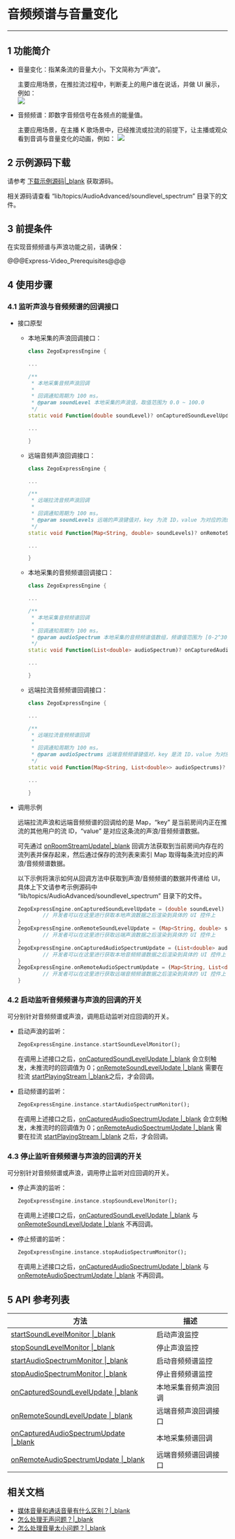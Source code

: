# 音频频谱与音量变化

- - -

## 1 功能简介

- 音量变化：指某条流的音量大小，下文简称为“声浪”。
 
    主要应用场景，在推拉流过程中，判断麦上的用户谁在说话，并做 UI 展示，例如：  
    <img src="/Pics/Android/ZegoLiveRoom/SoundLevel.png">  

- 音频频谱：即数字音频信号在各频点的能量值。

    主要应用场景，在主播 K 歌场景中，已经推流或拉流的前提下，让主播或观众看到音调与音量变化的动画，例如：
    <img src="/Pics/Android/ZegoLiveRoom/FrequencySpectrum.png">  
  
## 2 示例源码下载

请参考 [下载示例源码\|_blank](!DownloadDemo/DownloadDemo) 获取源码。

相关源码请查看 “lib/topics/AudioAdvanced/soundlevel_spectrum” 目录下的文件。


## 3 前提条件

在实现音频频谱与声浪功能之前，请确保：

@@@Express-Video_Prerequisites@@@


## 4 使用步骤

### 4.1 监听声浪与音频频谱的回调接口

- 接口原型

    - 本地采集的声浪回调接口：

        ```dart
        class ZegoExpressEngine {

        ...

        /**
         * 本地采集音频声浪回调
         *
         * 回调通知周期为 100 ms。
         * @param soundLevel 本地采集的声浪值，取值范围为 0.0 ~ 100.0
         */
        static void Function(double soundLevel)? onCapturedSoundLevelUpdate;

        ...
    
        }
        ```

    - 远端音频声浪回调接口：

        ```dart
        class ZegoExpressEngine {

        ...

        /**
         * 远端拉流音频声浪回调
         *
         * 回调通知周期为 100 ms。
         * @param soundLevels 远端的声浪键值对，key 为流 ID，value 为对应的流的声浪值，value 取值范围为 0.0 ~ 100.0
         */
        static void Function(Map<String, double> soundLevels)? onRemoteSoundLevelUpdate;

        ...
        
        }
        ```

    - 本地采集的音频频谱回调接口：

        ```dart
        class ZegoExpressEngine {

        ...

        /**
         * 本地采集音频频谱回调
         *
         * 回调通知周期为 100 ms。
         * @param audioSpectrum 本地采集的音频频谱值数组，频谱值范围为 [0-2^30]
         */
        static void Function(List<double> audioSpectrum)? onCapturedAudioSpectrumUpdate;

        ...

        }
        ```

    - 远端拉流音频频谱回调接口：

        ```dart
        class ZegoExpressEngine {

        ...

        /**
         * 远端拉流音频频谱回调
         *
         * 回调通知周期为 100 ms。
         * @param audioSpectrums 远端音频频谱键值对，key 是流 ID，value 为对应的流的音频频谱值数组，频谱值范围为 [0-2^30]
         */
        static void Function(Map<String, List<double>> audioSpectrums)? onRemoteAudioSpectrumUpdate;

        ...

        }
        ```

- 调用示例

    远端拉流声浪和远端音频频谱的回调给的是 Map，“key” 是当前房间内正在推流的其他用户的流 ID，“value” 是对应这条流的声浪/音频频谱数据。

    可先通过 [onRoomStreamUpdate\|_blank](/unique-api/express-video-sdk/zh/dart_flutter/zego_express_engine/ZegoExpressEngine/onRoomStreamUpdate.html) 回调方法获取到当前房间内存在的流列表并保存起来，然后通过保存的流列表来索引 Map 取得每条流对应的声浪/音频频谱数据。

    以下示例将演示如何从回调方法中获取到声浪/音频频谱的数据并传递给 UI，具体上下文请参考示例源码中 “lib/topics/AudioAdvanced/soundlevel_spectrum” 目录下的文件。

    ```dart
    ZegoExpressEngine.onCapturedSoundLevelUpdate = (double soundLevel) {
            // 开发者可以在这里进行获取本地声浪数据之后渲染到具体的 UI 控件上
    }    
    ZegoExpressEngine.onRemoteSoundLevelUpdate = (Map<String, double> soundLevels) {
            // 开发者可以在这里进行获取远端声浪数据之后渲染到具体的 UI 控件上
    }
    ZegoExpressEngine.onCapturedAudioSpectrumUpdate = (List<double> audioSpectrum) {
            // 开发者可以在这里进行获取本地音频频谱数据之后渲染到具体的 UI 控件上
    }
    ZegoExpressEngine.onRemoteAudioSpectrumUpdate = (Map<String, List<double>> audioSpectrums) {
            // 开发者可以在这里进行获取远端音频频谱数据之后渲染到具体的 UI 控件上
    }
    ```

### 4.2 启动监听音频频谱与声浪的回调的开关

可分别针对音频频谱或声浪，调用启动监听对应回调的开关。  
  
- 启动声浪的监听：

    ```dart
    ZegoExpressEngine.instance.startSoundLevelMonitor();
    ```

    在调用上述接口之后，[onCapturedSoundLevelUpdate \|_blank](/unique-api/express-video-sdk/zh/dart_flutter/zego_express_engine/ZegoExpressEngine/onCapturedSoundLevelUpdate.html) 会立刻触发，未推流时的回调值为 0；[onRemoteSoundLevelUpdate \|_blank](/unique-api/express-video-sdk/zh/dart_flutter/zego_express_engine/ZegoExpressEngine/onRemoteSoundLevelUpdate.html) 需要在拉流 [startPlayingStream \|_blank](/unique-api/express-video-sdk/zh/dart_flutter/zego_express_engine/ZegoExpressEnginePlayer/startPlayingStream.html)之后，才会回调。  
  
- 启动频谱的监听： 

    ```dart
    ZegoExpressEngine.instance.startAudioSpectrumMonitor();
    ```

    在调用上述接口之后，[onCapturedAudioSpectrumUpdate \|_blank](/unique-api/express-video-sdk/zh/dart_flutter/zego_express_engine/ZegoExpressEngine/onCapturedAudioSpectrumUpdate.html) 会立刻触发，未推流时的回调值为 0；[onRemoteAudioSpectrumUpdate \|_blank](/unique-api/express-video-sdk/zh/dart_flutter/zego_express_engine/ZegoExpressEngine/onRemoteAudioSpectrumUpdate.html) 需要在拉流 [startPlayingStream \|_blank](/unique-api/express-video-sdk/zh/dart_flutter/zego_express_engine/ZegoExpressEnginePlayer/startPlayingStream.html) 之后，才会回调。  

### 4.3 停止监听音频频谱与声浪的回调的开关

可分别针对音频频谱或声浪，调用停止监听对应回调的开关。  

- 停止声浪的监听：

    ```dart
    ZegoExpressEngine.instance.stopSoundLevelMonitor();
    ```

    在调用上述接口之后，[onCapturedSoundLevelUpdate \|_blank](/unique-api/express-video-sdk/zh/dart_flutter/zego_express_engine/ZegoExpressEngine/onCapturedSoundLevelUpdate.html) 与 [onRemoteSoundLevelUpdate \|_blank](/unique-api/express-video-sdk/zh/dart_flutter/zego_express_engine/ZegoExpressEngine/onRemoteSoundLevelUpdate.html) 不再回调。  
  
- 停止频谱的监听：

    ```dart
    ZegoExpressEngine.instance.stopAudioSpectrumMonitor();
    ```

    在调用上述接口之后，[onCapturedAudioSpectrumUpdate \|_blank](/unique-api/express-video-sdk/zh/dart_flutter/zego_express_engine/ZegoExpressEngine/onCapturedAudioSpectrumUpdate.html) 与 [onRemoteAudioSpectrumUpdate \|_blank](/unique-api/express-video-sdk/zh/dart_flutter/zego_express_engine/ZegoExpressEngine/onRemoteAudioSpectrumUpdate.html) 不再回调。

## 5 API 参考列表

| 方法 | 描述 |
|-------|--------|
| [startSoundLevelMonitor \|_blank](/unique-api/express-video-sdk/zh/dart_flutter/zego_express_engine/ZegoExpressEngineDevice/startSoundLevelMonitor.html) | 启动声浪监控 |
| [stopSoundLevelMonitor \|_blank](/unique-api/express-video-sdk/zh/dart_flutter/zego_express_engine/ZegoExpressEngineDevice/stopSoundLevelMonitor.html) | 停止声浪监控 |
| [startAudioSpectrumMonitor \|_blank](/unique-api/express-video-sdk/zh/dart_flutter/zego_express_engine/ZegoExpressEngineDevice/startAudioSpectrumMonitor.html) | 启动音频频谱监控 |
| [stopAudioSpectrumMonitor \|_blank](/unique-api/express-video-sdk/zh/dart_flutter/zego_express_engine/ZegoExpressEngineDevice/stopAudioSpectrumMonitor.html) | 停止音频频谱监控 |
| [onCapturedSoundLevelUpdate \|_blank](/unique-api/express-video-sdk/zh/dart_flutter/zego_express_engine/ZegoExpressEngine/onCapturedSoundLevelUpdate.html) | 本地采集音频声浪回调 |
| [onRemoteSoundLevelUpdate \|_blank](/unique-api/express-video-sdk/zh/dart_flutter/zego_express_engine/ZegoExpressEngine/onRemoteSoundLevelUpdate.html) | 远端音频声浪回调接口 |
| [onCapturedAudioSpectrumUpdate \|_blank](/unique-api/express-video-sdk/zh/dart_flutter/zego_express_engine/ZegoExpressEngine/onCapturedAudioSpectrumUpdate.html) | 本地采集频谱回调 |
| [onRemoteAudioSpectrumUpdate \|_blank](/unique-api/express-video-sdk/zh/dart_flutter/zego_express_engine/ZegoExpressEngine/onRemoteAudioSpectrumUpdate.html) | 远端音频频谱回调接口 |


## 相关文档

- [媒体音量和通话音量有什么区别？\|_blank](https://doc-zh.zego.im/faq/system_volume)
- [怎么处理无声问题？\|_blank](https://doc-zh.zego.im/faq/noaudio)
- [怎么处理音量太小问题？\|_blank](https://doc-zh.zego.im/faq/audio_low)
